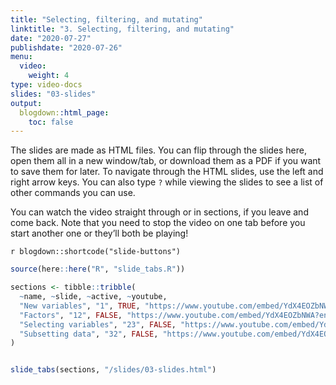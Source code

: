```yaml
---
title: "Selecting, filtering, and mutating"
linktitle: "3. Selecting, filtering, and mutating"
date: "2020-07-27"
publishdate: "2020-07-26"
menu:
  video:
    weight: 4
type: video-docs
slides: "03-slides"
output:
  blogdown::html_page:
    toc: false
---
```


The slides are made as  HTML files. You can flip through the slides here, open them all in a new window/tab, or download them as a PDF if you want to save them for later. To navigate through the HTML slides, use the left and right arrow keys. You can also type `?` while viewing the slides to see a list of other commands you can use.

You can watch the video straight through or in sections, if you leave and come back. Note that you need to stop the video on one tab before you start another one or they'll both be playing!

`r blogdown::shortcode("slide-buttons")`

```r
source(here::here("R", "slide_tabs.R"))

sections <- tibble::tribble(
  ~name, ~slide, ~active, ~youtube,
  "New variables", "1", TRUE, "https://www.youtube.com/embed/YdX4EOZbNWA?enablejsapi=1&modestbranding=1&rel=0&start=1",
  "Factors", "12", FALSE, "https://www.youtube.com/embed/YdX4EOZbNWA?enablejsapi=1&modestbranding=1&rel=0&start=1125",
  "Selecting variables", "23", FALSE, "https://www.youtube.com/embed/YdX4EOZbNWA?enablejsapi=1&modestbranding=1&rel=0&start=1843",
  "Subsetting data", "32", FALSE, "https://www.youtube.com/embed/YdX4EOZbNWA?enablejsapi=1&modestbranding=1&rel=0&start=2380"
) 


slide_tabs(sections, "/slides/03-slides.html")
```

